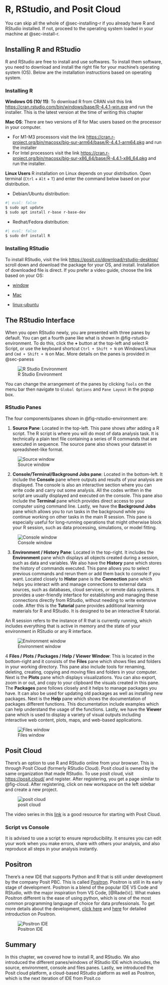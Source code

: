 # R, RStudio, and Posit Cloud {#sec-environ}

:::{.callout-note appearnce=simple}
You can skip all the whole of @sec-installing-r if you already have R and RStudio installed. If not, proceed to the operating system loaded in your machine at @sec-install-r.
:::

## Installing R and RStudio {#sec-installing-r}

R and RStudio are free to install and use softwares. To install them software, you need to download and install the right file for your machine's operating system (OS). Below are the installation instructions based on operating system.

### Installing R {#sec-install-r}

**Windows OS (10/  11)**: To download R from CRAN visit this link <https://cran.rstudio.com/bin/windows/base/R-4.4.1-win.exe> and run the installer. This is the latest version at the time of writing this chapter

**Mac OS**: There are two versions of R for Mac users based on the processor in your computer.

- For M1-M3 processors visit the link <https://cran.r-project.org/bin/macosx/big-sur-arm64/base/R-4.4.1-arm64.pkg> and run the installer
- For Intel processors visit the link <https://cran.r-project.org/bin/macosx/big-sur-x86_64/base/R-4.4.1-x86_64.pkg> and run the installer.

**Linux Users**
R installation on Linux depends on your distribution. Open terminal (`Ctrl` + `Alt` + `T`) and enter the command below based on your distribution.

- Debian/Ubuntu distribution:

``` .bash
#| eval: false
$ sudo apt update
$ sudo apt install r-base r-base-dev
```

- Redhat/Fedora distribution:

``` .bash
#| eval: false
$ sudo dnf install R
```

### Installing RStudio

To install RStudio, visit the link <https://posit.co/download/rstudio-desktop/> scroll down and download the package for your OS, and install. Installation of downloaded file is direct. If you prefer a video guide, choose the link based on your OS:

- [window](https://www.youtube.com/watch?v=KUb_NYa4m3g)

- [Mac](https://drive.google.com/file/d/1haHA_2r6L4D_VcBdTcgH53dcTbGV78_2/view?usp=drive_link)

- [linux-ubuntu](https://www.youtube.com/watch?v=Uw9fWa-hVdc)


## The RStudio Interface

When you open RStudio newly, you are presented with three panes by default. You can get a fourth pane like what is shown in @fig-rstudio-environment. To do this, click the **+** button at the top-left and select R Script, or use the keyboard shortcut `Ctrl + Shift + N` on Windows/Linux and `Cmd + Shift + N` on Mac. More details on the panes is provided in @sec-paness

![R Studio Environment](images/r_interface.png){#fig-rstudio-environment}

You can change the arrangement of the panes by clicking `Tools` on the menu bar then navigate to `Global Options` and `Pane Layout` in the popup box.

### RStudio Panes {#sec-panes}
The four components/panes shown in @fig-rstudio-environment are:

1. **Source Pane**: Located in the top-left. This pane shows after adding a R script. The R script is where you will do most of data analysis task. It is technically a plain text file containing a series of R commands that are executed in sequence. The source pane also shows your dataset in spreadsheet-like format.

![Source window](images/rscript.png)

2. **Console/Terminal/Background Jobs pane**: Located in the bottom-left. It include the **Console** pane where outputs and results of your analysis are displayed. The console is also an interactive section where you can write code and carry out some  analysis. All the codes written in the script are usually displayed and executed on the console. This pane also include the **Terminal** pane which provides direct access to your computer using command line. Lastly, we have the **Background Jobs** pane which allows you to run tasks in the background while you continue working on other tasks in the main R session. This pane is especially useful for long-running operations that might otherwise block your R session, such as data processing,  simulations, or model fitting. 

![Console window](images/console.png)

3. **Environment / History Pane**: Located in the top-right. It includes the **Environment** pane which displays all objects created during a session, such as data and variables. We also have the **History** pane which stores the history of commands executed. This pane allows you to select previous commands and rerun them or add them back to console if you want. Located closely to **Histor** pane is the **Connection** pane which helps you interact with and manage connections to external data sources, such as databases, cloud services, or remote data systems. It provides a user-friendly interface for establishing and managing these connections directly from RStudio, without needing to write extensive code. After this is the **Tutorial** pane provides additional learning materials for R and RStudio. It is designed to be an interactive R tutorial.

:::{.callout-note appearance=simple}
An R session refers to the instance of R that is currently running, which includes everything that is active in memory and the state of your environment in RStudio or any R interface.
:::

![Environment window](images/environment_pane.png)

4 **Files / Plots / Packages / Help / Viewer Window**: This is located in the bottom-right and it consists of the **Files** pane which shows files and folders in your working directory. This pane also include tools for renaming, deleting, creating, copying and moving files and folders in your computer. Next is the **Plots** pane which displays visualizations. You can also export, zoom in or out, and copy to your clipboard the visuals created in this pane. The **Packages** pane follows closely and it helps to manage packages you have. It can also be used for updating old packages as well as installing new packages. Next is the **Help** pane which shows the documentation of packages different functions. This documentation include examples which can help understand the usage of the functions. Lastly, we have the **Viewer** pane which is used to display a variety of visual outputs including interactive web content, plots, maps, and web-based applications.

![Files window](images/file_pane.png)

## Posit Cloud
There's an option to use R and RStudio online from your browser. This is through Posit Cloud (formerly RStudio Cloud). Posit cloud is owned by the same organization that made RStudio. To use posit cloud, visit <https://posit.cloud/> and register. After registering, you get a page similar to @fig-cloud. After registering, click on new workspace on the left sidebar and create a new project.

![posit cloud](images/posit-cloud.png){#fig-cloud}


The video series in this [link](https://www.youtube.com/watch?v=VV_3MvJmwG4&list=PL9HYL-VRX0oSn7tBLDiSt4Vnyk3yB6ipA) is a good resource for starting with Posit Cloud.

:::{.callout-tip appearance=simple}
### Script vs Console
It is advised to use a script to ensure reproducibility. It ensures you can edit your work when you make errors, share with others your analysis, and also reproduce all steps in your analysis instantly.
:::

## Positron
There's a new IDE that supports Python and R that is still under development by the company Posit PBC. This is called [Positron](https://github.com/posit-dev/positron/releases). Positron is still in its early stage of development. Positron is a blend of the popular IDE VS Code and RStudio, with the major inspiration from VS Code, [@Radečić]. What makes Positron different is the ease of using python, which is one of the most common programming language of choice for data professionals. To get more details about the development, [click here](https://github.com/posit-dev/positron/releases) and [here](https://www.appsilon.com/post/introducing-positron) for detailed introduction on Positron.

![Positron IDE](images/positron.png)

## Summary
In this chapter, we covered how to install R, and RStudio. We also introduced the different panes/windows of RStudio IDE which includes, the source, environment, console and files panes.  Lastly, we introduced the Posit cloud platform, a cloud-based RStudio platform as well as Positron, which is the next iteration of IDE from Posit.co